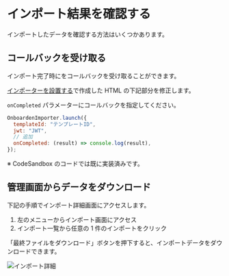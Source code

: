 # インポート結果を確認する

インポートしたデータを確認する方法はいくつかあります。

## コールバックを受け取る

インポート完了時にをコールバックを受け取ることができます。

[インポーターを設置する](/getting-started/embedding#インポーターを設置する-1)で作成した HTML の下記部分を修正します。

`onCompleted` パラメーターにコールバックを指定してください。

```js
OnboardenImporter.launch({
  templateId: "テンプレートID",
  jwt: "JWT",
  // 追加
  onCompleted: (result) => console.log(result),
});
```

※ CodeSandbox のコードでは既に実装済みです。

## 管理画面からデータをダウンロード

下記の手順でインポート詳細画面にアクセスします。

1. 左のメニューからインポート画面にアクセス
2. インポート一覧から任意の 1 件のインポートをクリック

「最終ファイルをダウンロード」ボタンを押下すると、インポートデータをダウンロードできます。

![インポート詳細](/docs/インポート詳細.png)
